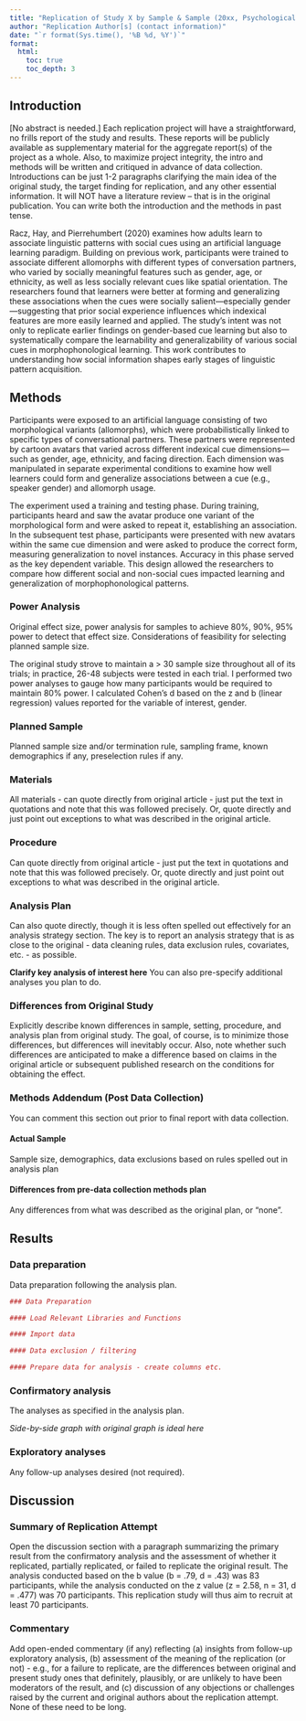 ```yaml
---
title: "Replication of Study X by Sample & Sample (20xx, Psychological Science)"
author: "Replication Author[s] (contact information)"
date: "`r format(Sys.time(), '%B %d, %Y')`"
format:
  html:
    toc: true
    toc_depth: 3
---
```


<!-- Replication reports should all use this template to standardize reporting across projects.  These reports will be public supplementary materials that accompany the summary report(s) of the aggregate results. -->

## Introduction

[No abstract is needed.]  Each replication project will have a straightforward, no frills report of the study and results.  These reports will be publicly available as supplementary material for the aggregate report(s) of the project as a whole.  Also, to maximize project integrity, the intro and methods will be written and critiqued in advance of data collection.  Introductions can be just 1-2 paragraphs clarifying the main idea of the original study, the target finding for replication, and any other essential information.  It will NOT have a literature review -- that is in the original publication. You can write both the introduction and the methods in past tense.  

Racz, Hay, and Pierrehumbert (2020) examines how adults learn to associate linguistic patterns with social cues using an artificial language learning paradigm. Building on previous work, participants were trained to associate different allomorphs with different types of conversation partners, who varied by socially meaningful features such as gender, age, or ethnicity, as well as less socially relevant cues like spatial orientation. The researchers found that learners were better at forming and generalizing these associations when the cues were socially salient—especially gender—suggesting that prior social experience influences which indexical features are more easily learned and applied. The study's intent was not only to replicate earlier findings on gender-based cue learning but also to systematically compare the learnability and generalizability of various social cues in morphophonological learning. This work contributes to understanding how social information shapes early stages of linguistic pattern acquisition.


## Methods

Participants were exposed to an artificial language consisting of two morphological variants (allomorphs), which were probabilistically linked to specific types of conversational partners. These partners were represented by cartoon avatars that varied across different indexical cue dimensions—such as gender, age, ethnicity, and facing direction. Each dimension was manipulated in separate experimental conditions to examine how well learners could form and generalize associations between a cue (e.g., speaker gender) and allomorph usage.

The experiment used a training and testing phase. During training, participants heard and saw the avatar produce one variant of the morphological form and were asked to repeat it, establishing an association. In the subsequent test phase, participants were presented with new avatars within the same cue dimension and were asked to produce the correct form, measuring generalization to novel instances. Accuracy in this phase served as the key dependent variable. This design allowed the researchers to compare how different social and non-social cues impacted learning and generalization of morphophonological patterns.

### Power Analysis

Original effect size, power analysis for samples to achieve 80%, 90%, 95% power to detect that effect size.  Considerations of feasibility for selecting planned sample size.

The original study strove to maintain a > 30 sample size throughout all of its trials; in practice, 26-48 subjects were tested in each trial. I performed two power analyses to gauge how many participants would be required to maintain 80% power. I calculated Cohen's d based on the z and b (linear regression) values reported for the variable of interest, gender. 

### Planned Sample

Planned sample size and/or termination rule, sampling frame, known demographics if any, preselection rules if any.

### Materials

All materials - can quote directly from original article - just put the text in quotations and note that this was followed precisely.  Or, quote directly and just point out exceptions to what was described in the original article.

### Procedure	

Can quote directly from original article - just put the text in quotations and note that this was followed precisely.  Or, quote directly and just point out exceptions to what was described in the original article.

### Analysis Plan

Can also quote directly, though it is less often spelled out effectively for an analysis strategy section.  The key is to report an analysis strategy that is as close to the original - data cleaning rules, data exclusion rules, covariates, etc. - as possible.  

**Clarify key analysis of interest here**  You can also pre-specify additional analyses you plan to do.

### Differences from Original Study

Explicitly describe known differences in sample, setting, procedure, and analysis plan from original study.  The goal, of course, is to minimize those differences, but differences will inevitably occur.  Also, note whether such differences are anticipated to make a difference based on claims in the original article or subsequent published research on the conditions for obtaining the effect.

### Methods Addendum (Post Data Collection)

You can comment this section out prior to final report with data collection.

#### Actual Sample
  Sample size, demographics, data exclusions based on rules spelled out in analysis plan

#### Differences from pre-data collection methods plan
  Any differences from what was described as the original plan, or “none”.


## Results


### Data preparation

Data preparation following the analysis plan.
	
```r
### Data Preparation

#### Load Relevant Libraries and Functions

#### Import data

#### Data exclusion / filtering

#### Prepare data for analysis - create columns etc.
```

### Confirmatory analysis

The analyses as specified in the analysis plan.  

*Side-by-side graph with original graph is ideal here*

### Exploratory analyses

Any follow-up analyses desired (not required).  

## Discussion

### Summary of Replication Attempt

Open the discussion section with a paragraph summarizing the primary result from the confirmatory analysis and the assessment of whether it replicated, partially replicated, or failed to replicate the original result. The analysis conducted based on the b value (b = .79, d = .43) was 83 participants, while the analysis conducted on the z value (z = 2.58, n = 31, d = .477) was 70 participants. This replication study will thus aim to recruit at least 70 participants. 

### Commentary

Add open-ended commentary (if any) reflecting (a) insights from follow-up exploratory analysis, (b) assessment of the meaning of the replication (or not) - e.g., for a failure to replicate, are the differences between original and present study ones that definitely, plausibly, or are unlikely to have been moderators of the result, and (c) discussion of any objections or challenges raised by the current and original authors about the replication attempt.  None of these need to be long.
